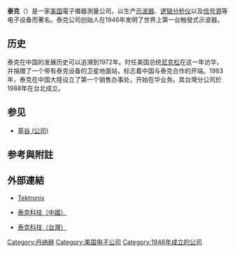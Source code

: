 {{Other uses|泰克 (消歧义)}}
{{NoteTA
|1=zh-hans:泰克;zh-hant:太克;zh-tw:太克;zh-hk:太克;zh-mo:太克;
}}
{{Infobox company
| company_name = 泰克公司
| company_name_en= Tektronix, Inc.
| company_logo = [[File:Tektronix_logo.jpg|File:Tektronix logo.jpg]]
| company_type = [[上市公司|上市公司]]
| parent = [[丹纳赫|丹纳赫]]
| foundation = 1946年
| location = {{USA}}[[俄勒冈|俄勒冈]]
| key_people = Jim Lico, President<br>Richard Wills, Chairman<br>Howard Vollum, Cofounder<br>Melvin Murdock, Cofounder
| industry = [[电子设备|电子设备]]
| products = 测量仪器
| revenue          = [[United_States_dollar|US$]]1,039.9 million (FY 2006){{cn|date=June 2018}}
| operating_income = {{profit}} US$118.7 million (FY 2006) 
| net_income       = {{profit}} US$92.4 million (FY 2006) 
| num_employees    = 4,359 (2006)
(India) 256 (2006) 
| subsid = 
| slogan = Enabling Innovation
| homepage = http://www.tek.com/
| footnotes =     经济数据<ref name=AR2006>[http://www.tek.com/ir/FY06_10K_FINAL.pdf Tektronix, Inc. 2006 Annual Report] {{webarchive|url=https://web.archive.org/web/20100215041208/http://www.tek.com/ir/FY06_10K_FINAL.pdf |date=2010-02-15 }}</ref>
}}
'''泰克'''（{{lang-en|Tektronix}}）是一家[[美国|美国]]電子儀器測量公司，以生产[[示波器|示波器]]、[[逻辑分析仪|逻辑分析仪]]以及[[信号源|信号源]]等电子设备而著名。泰克公司创始人在1946年发明了世界上第一台触發式示波器。

==历史==
泰克在中国的发展历史可以追溯到1972年。时任美国总统[[尼克松|尼克松]]在这一年访华，并捐赠了一个带有泰克设备的卫星地面站，标志着中国与泰克合作的开端。1983年，泰克在中国大陸设立了第一个销售办事处，开始在华业务。其台灣分公司於1988年在台北成立。

== 参见 ==
* [[草谷_(公司)|草谷 (公司)]]

==参考與附註==
{{reflist}}

==外部連結==
*{{en}}[http://www.tek.com Tektronix] {{Wayback|url=http://www.tek.com/ |date=20100401202003 }}
*{{zh-cn}}[http://cn.tek.com 泰克科技（中國）] {{Wayback|url=http://cn.tek.com/ |date=20170621222505 }}
*{{zh-tw}}[https://web.archive.org/web/20131016192008/http://www1.tek.com/zh-tw/ 泰克科技（台灣）]

{{tech-company-stub}}
[[Category:丹纳赫|Category:丹纳赫]]
[[Category:美国电子公司|Category:美国电子公司]]
[[Category:1946年成立的公司|Category:1946年成立的公司]]